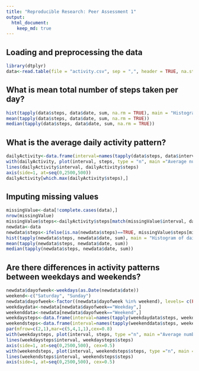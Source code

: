 ```yaml
---
title: "Reproducible Research: Peer Assessment 1"
output: 
  html_document:
    keep_md: true
---
```



## Loading and preprocessing the data

```r
library(dtplyr)
data<-read.table(file = "activity.csv", sep = ",", header = TRUE, na.strings = "NA")
```

## What is mean total number of steps taken per day?

```r
hist(tapply(data$steps, data$date, sum, na.rm = TRUE), main = "Histogram of daily total steps", xlab = "Daily total steps")
mean(tapply(data$steps, data$date, sum, na.rm = TRUE))
median(tapply(data$steps, data$date, sum, na.rm = TRUE))
```

## What is the average daily activity pattern?

```r
dailyActivity<-data.frame(interval=names(tapply(data$steps, data$interval, mean, na.rm = TRUE)), steps=tapply(data$steps, data$interval, mean, na.rm = TRUE), stringsAsFactors = FALSE)
with(dailyActivity, plot(interval, steps, type = "n", main ="Average number of steps taken in the 5-minute interval", xlab ="5-minute interval", ylab ="Average number of steps", xaxt = "n"))
lines(dailyActivity$interval, dailyActivity$steps)
axis(side=1, at=seq(0,2500,500))
dailyActivity[which.max(dailyActivity$steps),]
```

## Imputing missing values

```r
missingValue<-data[!complete.cases(data),]
nrow(missingValue)
missingValue$steps<-dailyActivity$steps[match(missingValue$interval, dailyActivity$interval)]
newdata<-data
newdata$steps<-ifelse(is.na(newdata$steps)==TRUE, missingValue$steps[missingValue$interval %in% newdata$interval], newdata$steps)
hist(tapply(newdata$steps, newdata$date, sum), main = "Histogram of daily total steps", xlab = "Daily total steps")
mean(tapply(newdata$steps, newdata$date, sum))
median(tapply(newdata$steps, newdata$date, sum))
```

## Are there differences in activity patterns between weekdays and weekends?

```r
newdata$dayofweek<-weekdays(as.Date(newdata$date))
weekend<-c("Saturday", "Sunday")
newdata$dayofweek<-factor((newdata$dayofweek %in% weekend), levels= c(FALSE, TRUE), labels=c("Weekday", "Weekend"))
weekdaydata<-newdata[newdata$dayofweek=="Weekday",]
weekenddata<-newdata[newdata$dayofweek=="Weekend",]
weekdaysteps<-data.frame(interval=names(tapply(weekdaydata$steps, weekdaydata$interval, mean)), steps=tapply(weekdaydata$steps, weekdaydata$interval, mean), stringsAsFactors = FALSE)
weekendsteps<-data.frame(interval=names(tapply(weekenddata$steps, weekenddata$interval, mean)), steps=tapply(weekenddata$steps, weekenddata$interval, mean), stringsAsFactors = FALSE)
par(mfrow=c(2,1),mar=c(5,4,1,1),cex=0.8)
with(weekdaysteps, plot(interval, steps, type ="n", main ="Average number of steps taken in the 5-minute interval on weekday", xlab ="5-minute interval", ylab ="Average number of steps", xaxt = "n"))
lines(weekdaysteps$interval, weekdaysteps$steps)
axis(side=1, at=seq(0,2500,500), cex=0.5)
with(weekendsteps, plot(interval, weekendsteps$steps, type ="n", main ="Average number of steps taken in the 5-minute interval on weekend", xlab ="5-minute interval", ylab ="Average number of steps", xaxt = "n"))
lines(weekendsteps$interval, weekendsteps$steps)
axis(side=1, at=seq(0,2500,500), cex=0.5)
```
